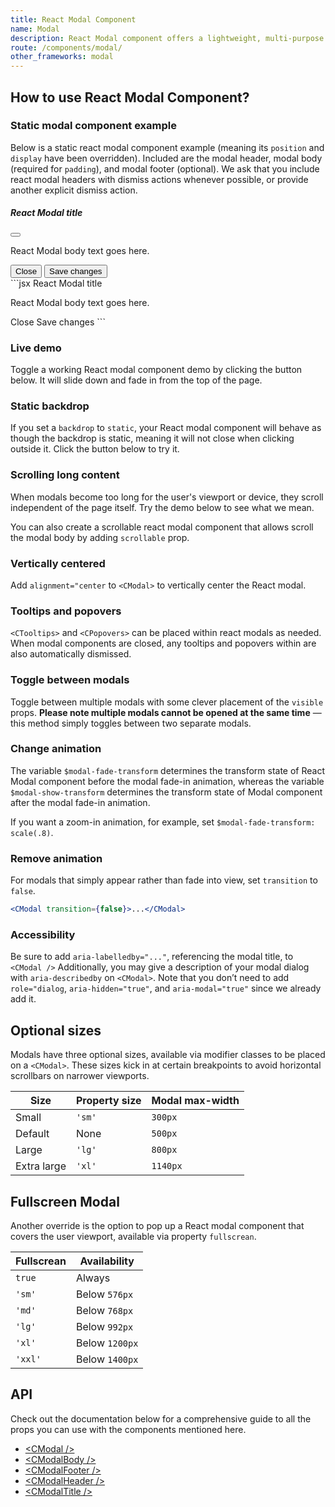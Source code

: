 ```yaml
---
title: React Modal Component
name: Modal
description: React Modal component offers a lightweight, multi-purpose popup to add dialogs to yours. Learn how to customize CoreUI React modal components easily. Multiple examples and tutorial.
route: /components/modal/
other_frameworks: modal
---
```


## How to use React Modal Component?

### Static modal component example

Below is a static react modal component example (meaning its `position` and `display` have been overridden). Included are the modal header, modal body (required for `padding`), and modal footer (optional). We ask that you include react modal headers with dismiss actions whenever possible, or provide another explicit dismiss action.

<Example>
  <div className="modal position-static d-block" tabIndex="-1">
    <div className="modal-dialog">
      <div className="modal-content">
        <div className="modal-header">
          <h5 className="modal-title">React Modal title</h5>
          <button type="button" className="btn-close" aria-label="Close"></button>
        </div>
        <div className="modal-body">
          <p>React Modal body text goes here.</p>
        </div>
        <div className="modal-footer">
          <button type="button" className="btn btn-secondary">Close</button>
          <button type="button" className="btn btn-primary">Save changes</button>
        </div>
      </div>
    </div>
  </div>
</Example>
```jsx
<CModal>
  <CModalHeader>
    <CModalTitle>React Modal title</CModalTitle>
  </CModalHeader>
  <CModalBody>
    <p>React Modal body text goes here.</p>
  </CModalBody>
  <CModalFooter>
    <CButton color="secondary">Close</CButton>
    <CButton color="primary">Save changes</CButton>
  </CModalFooter>
</CModal>
```

### Live demo

Toggle a working React modal component demo by clicking the button below. It will slide down and fade in from the top of the page.

<ExampleSnippet component="ModalLiveDemoExample" componentName="React Modal" />

### Static backdrop

If you set a `backdrop` to `static`, your React modal component will behave as though the backdrop is static, meaning it will not close when clicking outside it. Click the button below to try it.

<ExampleSnippet component="ModalStaticBackdropExample" componentName="React Modal" />

### Scrolling long content

When modals become too long for the user's viewport or device, they scroll independent of the page itself. Try the demo below to see what we mean.

<ExampleSnippet component="ModalScrollingLongContentExample" componentName="React Modal" />

You can also create a scrollable react modal component that allows scroll the modal body by adding `scrollable` prop.

<ExampleSnippet component="ModalScrollingLongContent2Example" componentName="React Modal" />

### Vertically centered

Add `alignment="center` to `<CModal>` to vertically center the React modal.

<ExampleSnippet component="ModalVerticallyCenteredExample" componentName="React Modal" />

<ExampleSnippet component="ModalVerticallyCenteredScrollableExample" componentName="React Modal" />

### Tooltips and popovers

`<CTooltips>` and `<CPopovers>` can be placed within react modals as needed. When modal components are closed, any tooltips and popovers within are also automatically dismissed.

<ExampleSnippet component="ModalTooltipsAndPopoversExample" componentName="React Modal" />

### Toggle between modals

Toggle between multiple modals with some clever placement of the `visible` props. **Please note multiple modals cannot be opened at the same time** — this method simply toggles between two separate modals.

<ExampleSnippet component="ModalToggleBetweenModalsExample" componentName="React Modal" />

### Change animation

The variable `$modal-fade-transform` determines the transform state of React Modal component before the modal fade-in animation, whereas the variable `$modal-show-transform` determines the transform state of Modal component after the modal fade-in animation.

If you want a zoom-in animation, for example, set `$modal-fade-transform: scale(.8)`.

### Remove animation

For modals that simply appear rather than fade into view, set `transition` to `false`.

```jsx
<CModal transition={false}>...</CModal>
```

### Accessibility

Be sure to add `aria-labelledby="..."`, referencing the modal title, to `<CModal />` Additionally, you may give a description of your modal dialog with `aria-describedby` on `<CModal>`. Note that you don’t need to add `role="dialog`, `aria-hidden="true"`, and `aria-modal="true"` since we already add it.

## Optional sizes

Modals have three optional sizes, available via modifier classes to be placed on a `<CModal>`. These sizes kick in at certain breakpoints to avoid horizontal scrollbars on narrower viewports.


| Size        | Property size | Modal max-width |
| ----------- | ------------- | --------------- |
| Small       | `'sm'`        | `300px`         |
| Default     | None          | `500px`         |
| Large       | `'lg'`        | `800px`         |
| Extra large | `'xl'`        | `1140px`        |

<ExampleSnippet component="ModalOptionalSizesExample" componentName="React Modal" />

## Fullscreen Modal

Another override is the option to pop up a React modal component that covers the user viewport, available via property `fullscrean`.

| Fullscrean | Availability   |
| ---------- | -------------- |
| `true`     | Always         |
| `'sm'`     | Below `576px`  |
| `'md'`     | Below `768px`  |
| `'lg'`     | Below `992px`  |
| `'xl'`     | Below `1200px` |
| `'xxl'`    | Below `1400px` |

<ExampleSnippet component="ModalFullscreenExample" componentName="React Modal" />

## API

Check out the documentation below for a comprehensive guide to all the props you can use with the components mentioned here.

- [&lt;CModal /&gt;](./api/#cmodal)
- [&lt;CModalBody /&gt;](./api/#cmodalbody)
- [&lt;CModalFooter /&gt;](./api/#cmodalfooter)
- [&lt;CModalHeader /&gt;](./api/#cmodalheader)
- [&lt;CModalTitle /&gt;](./api/#cmodaltitle)
